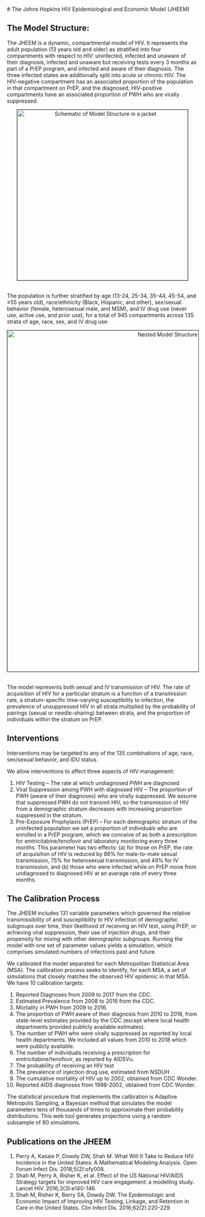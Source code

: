 \newline
\newline
\newline

<style>
    body .main-container {
        max-width: 3000px;
    }
    
    img {
        border: 1px solid;
    }
</style>

<BR>
# The Johns Hopkins HIV Epidemiological and Economic Model (JHEEM)

## The Model Structure:

The JHEEM is a dynamic, compartmental model of HIV. It represents the adult population (13 years old and older) as stratified into four compartments with respect to HIV: uninfected, infected and unaware of their diagnosis, infected and unaware but receiving tests every 3 months as part of a PrEP program, and infected and aware of their diagnosis. The three infected states are additionally split into acute or chronic HIV. The HIV-negative compartment has an associated proportion of the population in that compartment on PrEP, and the diagnosed, HIV-positive compartments have an associated proportion of PWH who are virally suppressed.

<center>
<img src="rmd_resources/about/model_unit.png" alt="Schematic of Model Structure in a jacket" width="450px"/>
</center>

<BR>
The population is further stratified by age (13-24, 25-34, 35-44, 45-54, and ≥55 years old), race/ethnicity (Black, Hispanic, and other), sex/sexual behavior (female, heterosexual male, and MSM), and IV drug use (never use, active use, and prior use), for a total of 945 compartments across 135 strata of age, race, sex, and IV drug use:

<center>
<img src="rmd_resources/about/model_cascade.png" alt="Nested Model Structure in a jacket" width="900px"/>
</center>

<BR>
The model represents both sexual and IV transmission of HIV. The rate of acquisition of HIV for a particular stratum is a function of a transmission rate, a stratum-specific time-varying susceptibility to infection, the prevalence of unsuppressed HIV in all strata multiplied by the probability of pairings (sexual or needle-sharing) between strata, and the proportion of individuals within the stratum on PrEP.

## Interventions
Interventions may be targeted to any of the 135 combinations of age, race, sex/sexual behavior, and IDU status.

We allow interventions to affect three aspects of HIV management:

1. HIV Testing – The rate at which undiagnosed PWH are diagnosed
2. Viral Suppression among PWH with diagnosed HIV – The proportion of PWH (aware of their diagnoses) who are virally suppressed. We assume that suppressed PWH do not transmit HIV, so the transmission of HIV from a demographic stratum decreases with increasing proportion suppressed in the stratum.
3. Pre-Exposure Prophylaxis (PrEP) – For each demographic stratum of the uninfected population we set a proportion of individuals who are enrolled in a PrEP program, which we conceive of as both a prescription for emtricitabine/tenofovir and laboratory monitoring every three months. This parameter has two effects: (a) for those on PrEP, the rate of acquisition of HIV is reduced by 86% for male-to-male sexual transmission, 75% for heterosexual transmission, and 49% for IV transmission, and (b) those who were infected while on PrEP move from undiagnosed to diagnosed HIV at an average rate of every three months.


## The Calibration Process

The JHEEM includes 131 variable parameters which governed the relative transmissibility of and susceptibility to HIV infection of demographic subgroups over time, their likelihood of receiving an HIV test, using PrEP, or achieving viral suppression, their use of injection drugs, and their propensity for mixing with other demographic subgroups. Running the model with one set of parameter values yields a simulation, which comprises simulated numbers of infections past and future.

We calibrated the model separated for each Metropolitan Statistical Area (MSA). The calibration process seeks to identify, for each MSA, a set of simulations that closely matches the observed HIV epidemic in that MSA. We have 10 calibration targets:

1. Reported Diagnoses from 2009 to 2017 from the CDC.
2. Estimated Prevalence from 2008 to 2016 from the CDC.
3. Mortality in PWH from 2009 to 2016.
4. The proportion of PWH aware of their diagnosis from 2010 to 2018, from state-level estimates provided by the CDC (except where local health departments provided publicly available estimates).
5. The number of PWH who were virally suppressed as reported by local health departments. We included all values from 2010 to 2018 which were publicly available.
6. The number of individuals receiving a prescription for emtricitabine/tenofovir, as reported by AIDSVu.
7. The probability of receiving an HIV test
8. The prevalence of injection drug use, estimated from NSDUH
9. The cumulative mortality of HIV up to 2002, obtained from CDC Wonder.
10.	Reported AIDS diagnoses from 1998-2002, obtained from CDC Wonder.

The statistical procedure that implements the calibration is Adaptive Metropolis Sampling, a Bayesian method that simulates the model parameters tens of thousands of times to approximate their probability distributions.
This web tool generates projections using a random subsample of 80 simulations.

## Publications on the JHEEM

1.	Perry A, Kasaie P, Dowdy DW, Shah M. What Will It Take to Reduce HIV Incidence in the United States: A Mathematical Modeling Analysis. Open Forum Infect Dis. 2018;5(2):ofy008.
2.	Shah M, Perry A, Risher K, et al. Effect of the US National HIV/AIDS Strategy targets for improved HIV care engagement: a modelling study. Lancet HIV. 2016;3(3):e140-146.
3.	Shah M, Risher K, Berry SA, Dowdy DW. The Epidemiologic and Economic Impact of Improving HIV Testing, Linkage, and Retention in Care in the United States. Clin Infect Dis. 2016;62(2):220-229.

